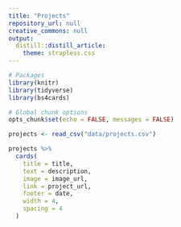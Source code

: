 ```yaml
---
title: "Projects"
repository_url: null
creative_commons: null
output: 
  distill::distill_article:
    theme: strapless.css
---
```


```r
# Packages
library(knitr)
library(tidyverse)
library(bs4cards)

# Global chunk options
opts_chunk$set(echo = FALSE, messages = FALSE)
```

```r
projects <- read_csv("data/projects.csv")

projects %>% 
  cards(
    title = title,
    text = description,
    image = image_url,
    link = project_url,
    footer = date,
    width = 4,
    spacing = 4
  )
```

